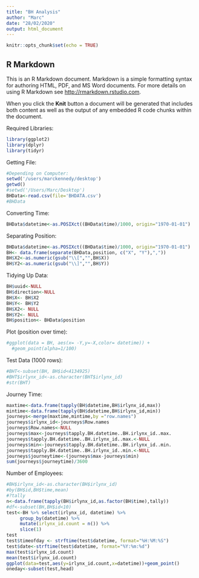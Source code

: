```yaml
---
title: "BH Analysis"
author: "Marc"
date: "28/02/2020"
output: html_document
---
```


```r
knitr::opts_chunk$set(echo = TRUE)
```

## R Markdown

This is an R Markdown document. Markdown is a simple formatting syntax for authoring HTML, PDF, and MS Word documents. For more details on using R Markdown see <http://rmarkdown.rstudio.com>.

When you click the **Knit** button a document will be generated that includes both content as well as the output of any embedded R code chunks within the document.

Required Libraries:
```r
library(ggplot2)
library(dplyr)
library(tidyr)
```

Getting File:
```r
#Depending on Computer:
setwd('/users/marckennedy/desktop')
getwd()
#setwd('/Users/Marc/Desktop')
BHData<-read.csv(file='BHDATA.csv')
#BHData
```

Converting Time:
```r
BHData$datetime<-as.POSIXct((BHData$time)/1000, origin="1970-01-01")
```

Separating Position:
```r
BHData$datetime<-as.POSIXct((BHData$time)/1000, origin="1970-01-01")
BH<- data.frame(separate(BHData,position, c("X", "Y"),","))
BH$X2<-as.numeric(gsub("\\[","",BH$X))
BH$Y2<-as.numeric(gsub("\\]","",BH$Y))
```

Tidying Up Data:
```r
BH$uuid<-NULL
BH$direction<-NULL
BH$X<- BH$X2
BH$Y<- BH$Y2
BH$X2<- NULL
BH$Y2<- NULL
BH$position<- BHData$position
```


Plot (position over time):
```r
#ggplot(data = BH, aes(x= -Y,y=-X,color= datetime)) +
  #geom_point(alpha=1/100)
```
Test Data (1000 rows):
```r
#BHT<-subset(BH, BH$id<4134925)
#BHT$irlynx_id<-as.character(BHT$irlynx_id)
#str(BHT)
```

Journey Time:
```r
maxtime<-data.frame(tapply(BH$datetime,BH$irlynx_id,max))
mintime<-data.frame(tapply(BH$datetime,BH$irlynx_id,min))
journeys<-merge(maxtime,mintime,by ="row.names")
journeys$irlynx_id<-journeys$Row.names
journeys$Row.names<-NULL
journeys$max<-journeys$tapply.BH.datetime..BH.irlynx_id..max.
journeys$tapply.BH.datetime..BH.irlynx_id..max.<-NULL
journeys$min<-journeys$tapply.BH.datetime..BH.irlynx_id..min.
journeys$tapply.BH.datetime..BH.irlynx_id..min.<-NULL
journeys$journeytime<-(journeys$max-journeys$min)
sum(journeys$journeytime)/3600
```

Number of Employees:
```r
#BH$irlynx_id<-as.character(BH$irlynx_id)
#by(BH$id,BH$time,mean)
#?tally
n<-data.frame(tapply(BH$irlynx_id,as.factor(BH$time),tally))
#df<-subset(BH,BH$id<10)
test<-BH %>% select(irlynx_id, datetime) %>% 
     group_by(datetime) %>% 
     mutate(irlynx_id.count = n()) %>% 
     slice(1)
test
test$timeofday <- strftime(test$datetime, format="%H:%M:%S")
test$date<-strftime(test$datetime, format="%Y:%m:%d")
max(test$irlynx_id.count)
mean(test$irlynx_id.count)
ggplot(data=test,aes(y=irlynx_id.count,x=datetime))+geom_point()
oneday<-subset(test,head)

```

